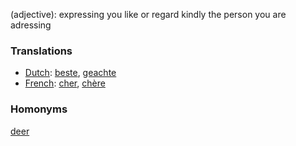 (adjective): expressing you like or regard kindly the person you are adressing

===Translations===
*[[Dutch]]: [[beste]], [[geachte]]
*[[French]]: [[cher]], [[chère]]

===Homonyms===

[[deer]]
